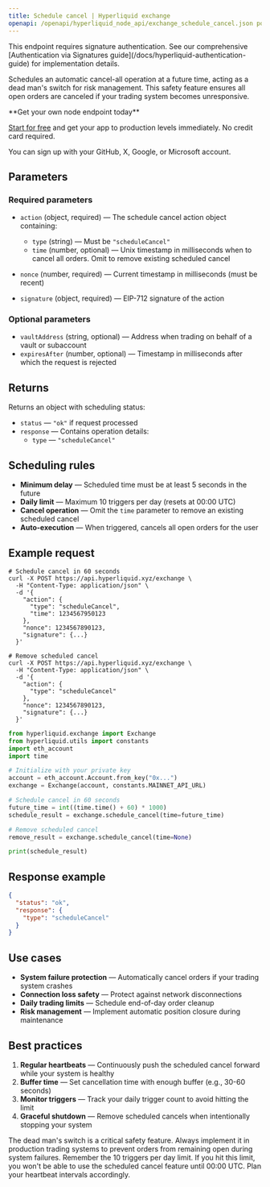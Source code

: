 ---
title: Schedule cancel | Hyperliquid exchange
openapi: /openapi/hyperliquid_node_api/exchange_schedule_cancel.json post /exchange
---

<Note>
This endpoint requires signature authentication. See our comprehensive [Authentication via Signatures guide](/docs/hyperliquid-authentication-guide) for implementation details.
</Note>

Schedules an automatic cancel-all operation at a future time, acting as a dead man's switch for risk management. This safety feature ensures all open orders are canceled if your trading system becomes unresponsive.

<Check>
**Get your own node endpoint today**

[Start for free](https://console.chainstack.com/) and get your app to production levels immediately. No credit card required.

You can sign up with your GitHub, X, Google, or Microsoft account.
</Check>

## Parameters

### Required parameters

* `action` (object, required) — The schedule cancel action object containing:
  * `type` (string) — Must be `"scheduleCancel"`
  * `time` (number, optional) — Unix timestamp in milliseconds when to cancel all orders. Omit to remove existing scheduled cancel

* `nonce` (number, required) — Current timestamp in milliseconds (must be recent)
* `signature` (object, required) — EIP-712 signature of the action

### Optional parameters

* `vaultAddress` (string, optional) — Address when trading on behalf of a vault or subaccount
* `expiresAfter` (number, optional) — Timestamp in milliseconds after which the request is rejected

## Returns

Returns an object with scheduling status:

* `status` — `"ok"` if request processed
* `response` — Contains operation details:
  * `type` — `"scheduleCancel"`

## Scheduling rules

* **Minimum delay** — Scheduled time must be at least 5 seconds in the future
* **Daily limit** — Maximum 10 triggers per day (resets at 00:00 UTC)
* **Cancel operation** — Omit the `time` parameter to remove an existing scheduled cancel
* **Auto-execution** — When triggered, cancels all open orders for the user

## Example request

<CodeGroup>

```shell cURL
# Schedule cancel in 60 seconds
curl -X POST https://api.hyperliquid.xyz/exchange \
  -H "Content-Type: application/json" \
  -d '{
    "action": {
      "type": "scheduleCancel",
      "time": 1234567950123
    },
    "nonce": 1234567890123,
    "signature": {...}
  }'

# Remove scheduled cancel
curl -X POST https://api.hyperliquid.xyz/exchange \
  -H "Content-Type: application/json" \
  -d '{
    "action": {
      "type": "scheduleCancel"
    },
    "nonce": 1234567890123,
    "signature": {...}
  }'
```

```python Python
from hyperliquid.exchange import Exchange
from hyperliquid.utils import constants
import eth_account
import time

# Initialize with your private key
account = eth_account.Account.from_key("0x...")
exchange = Exchange(account, constants.MAINNET_API_URL)

# Schedule cancel in 60 seconds
future_time = int((time.time() + 60) * 1000)
schedule_result = exchange.schedule_cancel(time=future_time)

# Remove scheduled cancel
remove_result = exchange.schedule_cancel(time=None)

print(schedule_result)
```

</CodeGroup>

## Response example

```json
{
  "status": "ok",
  "response": {
    "type": "scheduleCancel"
  }
}
```

## Use cases

* **System failure protection** — Automatically cancel orders if your trading system crashes
* **Connection loss safety** — Protect against network disconnections
* **Daily trading limits** — Schedule end-of-day order cleanup
* **Risk management** — Implement automatic position closure during maintenance

## Best practices

1. **Regular heartbeats** — Continuously push the scheduled cancel forward while your system is healthy
2. **Buffer time** — Set cancellation time with enough buffer (e.g., 30-60 seconds)
3. **Monitor triggers** — Track your daily trigger count to avoid hitting the limit
4. **Graceful shutdown** — Remove scheduled cancels when intentionally stopping your system

<Note>
The dead man's switch is a critical safety feature. Always implement it in production trading systems to prevent orders from remaining open during system failures.
</Note>

<Warning>
Remember the 10 triggers per day limit. If you hit this limit, you won't be able to use the scheduled cancel feature until 00:00 UTC. Plan your heartbeat intervals accordingly.
</Warning>